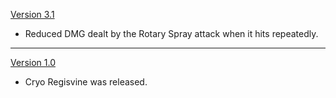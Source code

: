 {{Change History/Header}}
[[Version 3.1]]
* Reduced DMG dealt by the Rotary Spray attack when it hits repeatedly.
----
[[Version 1.0]]
* Cryo Regisvine was released.